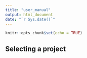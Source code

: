 ```yaml
---
title: "user_manual"
output: html_document
date: "`r Sys.date()`"
---
```


```r
knitr::opts_chunk$set(echo = TRUE)
```

## Selecting a project

